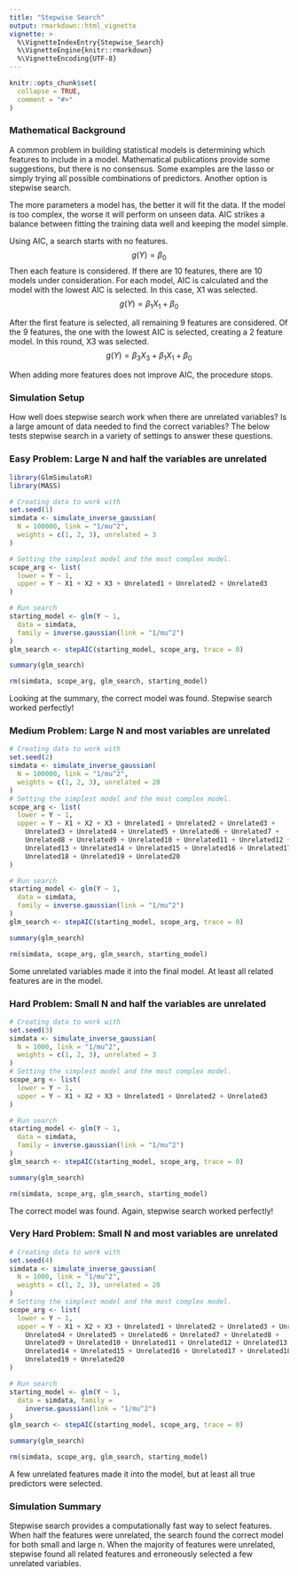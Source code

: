 ```yaml
---
title: "Stepwise Search"
output: rmarkdown::html_vignette
vignette: >
  %\VignetteIndexEntry{Stepwise_Search}
  %\VignetteEngine{knitr::rmarkdown}
  %\VignetteEncoding{UTF-8}
---
```


```r
knitr::opts_chunk$set(
  collapse = TRUE,
  comment = "#>"
)
```

### Mathematical Background
A common problem in building statistical models is determining which features to include in a model. Mathematical publications provide some suggestions, but there is no consensus. Some examples are the lasso or simply trying all possible combinations of predictors. Another option is stepwise search.

The more parameters a model has, the better it will fit the data. If the model is too complex, the worse it will perform on unseen data. AIC strikes a balance between fitting the training data well and keeping the model simple. 

Using AIC, a search starts with no features. $$g(Y) = \beta_0$$
Then each feature is considered. If there are 10 features, there are 10 models under consideration. For each model, AIC is calculated and the model with the lowest AIC is selected. In this case, X1 was selected. $$g(Y) = \beta_1X_1 + \beta_0$$


After the first feature is selected, all remaining 9 features are considered. Of the 9 features, the one with the lowest AIC is selected, creating a 2 feature model. In this round, X3 was selected.  $$g(Y) = \beta_3X_3 + \beta_1X_1 + \beta_0$$

When adding more features does not improve AIC, the procedure stops.

### Simulation Setup
How well does stepwise search work when there are unrelated variables? Is a large amount of data needed to find the correct variables? The below tests stepwise search in a variety of settings to answer these questions.

### Easy Problem: Large N and half the variables are unrelated
```r
library(GlmSimulatoR)
library(MASS)

# Creating data to work with
set.seed(1)
simdata <- simulate_inverse_gaussian(
  N = 100000, link = "1/mu^2",
  weights = c(1, 2, 3), unrelated = 3
)

# Setting the simplest model and the most complex model.
scope_arg <- list(
  lower = Y ~ 1,
  upper = Y ~ X1 + X2 + X3 + Unrelated1 + Unrelated2 + Unrelated3
)

# Run search
starting_model <- glm(Y ~ 1,
  data = simdata,
  family = inverse.gaussian(link = "1/mu^2")
)
glm_search <- stepAIC(starting_model, scope_arg, trace = 0)

summary(glm_search)

rm(simdata, scope_arg, glm_search, starting_model)
```

Looking at the summary, the correct model was found. Stepwise search worked perfectly!

### Medium Problem: Large N and most variables are unrelated
```r
# Creating data to work with
set.seed(2)
simdata <- simulate_inverse_gaussian(
  N = 100000, link = "1/mu^2",
  weights = c(1, 2, 3), unrelated = 20
)
# Setting the simplest model and the most complex model.
scope_arg <- list(
  lower = Y ~ 1,
  upper = Y ~ X1 + X2 + X3 + Unrelated1 + Unrelated2 + Unrelated3 +
    Unrelated3 + Unrelated4 + Unrelated5 + Unrelated6 + Unrelated7 +
    Unrelated8 + Unrelated9 + Unrelated10 + Unrelated11 + Unrelated12 +
    Unrelated13 + Unrelated14 + Unrelated15 + Unrelated16 + Unrelated17 +
    Unrelated18 + Unrelated19 + Unrelated20
)

# Run search
starting_model <- glm(Y ~ 1,
  data = simdata,
  family = inverse.gaussian(link = "1/mu^2")
)
glm_search <- stepAIC(starting_model, scope_arg, trace = 0)

summary(glm_search)

rm(simdata, scope_arg, glm_search, starting_model)
```

Some unrelated variables made it into the final model. At least all related features are in the model. 

### Hard Problem: Small N and half the variables are unrelated
```r
# Creating data to work with
set.seed(3)
simdata <- simulate_inverse_gaussian(
  N = 1000, link = "1/mu^2",
  weights = c(1, 2, 3), unrelated = 3
)
# Setting the simplest model and the most complex model.
scope_arg <- list(
  lower = Y ~ 1,
  upper = Y ~ X1 + X2 + X3 + Unrelated1 + Unrelated2 + Unrelated3
)

# Run search
starting_model <- glm(Y ~ 1,
  data = simdata,
  family = inverse.gaussian(link = "1/mu^2")
)
glm_search <- stepAIC(starting_model, scope_arg, trace = 0)

summary(glm_search)

rm(simdata, scope_arg, glm_search, starting_model)
```

The correct model was found. Again, stepwise search worked perfectly!

### Very Hard Problem: Small N and most variables are unrelated
```r
# Creating data to work with
set.seed(4)
simdata <- simulate_inverse_gaussian(
  N = 1000, link = "1/mu^2",
  weights = c(1, 2, 3), unrelated = 20
)
# Setting the simplest model and the most complex model.
scope_arg <- list(
  lower = Y ~ 1,
  upper = Y ~ X1 + X2 + X3 + Unrelated1 + Unrelated2 + Unrelated3 + Unrelated3 +
    Unrelated4 + Unrelated5 + Unrelated6 + Unrelated7 + Unrelated8 +
    Unrelated9 + Unrelated10 + Unrelated11 + Unrelated12 + Unrelated13 +
    Unrelated14 + Unrelated15 + Unrelated16 + Unrelated17 + Unrelated18 +
    Unrelated19 + Unrelated20
)

# Run search
starting_model <- glm(Y ~ 1,
  data = simdata, family =
    inverse.gaussian(link = "1/mu^2")
)
glm_search <- stepAIC(starting_model, scope_arg, trace = 0)

summary(glm_search)

rm(simdata, scope_arg, glm_search, starting_model)
```

A few unrelated features made it into the model, but at least all true predictors were selected.

### Simulation Summary
Stepwise search provides a computationally fast way to select features. When half the features were unrelated, the search found the correct model for both small and large n. When the majority of features were unrelated, stepwise found all related features and erroneously selected a few unrelated variables.
